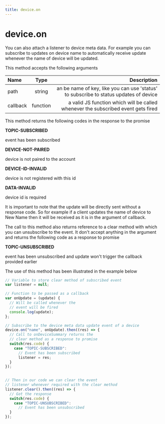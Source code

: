 ```yaml
---
title: device.on
---
```


# device.on

You can also attach a listener to device meta data. For example you can subscribe to updates on device name to automatically receive update whenever the name of device will be updated.

This method accepts the following arguments

| Name       | Type |   Description |
| :------------ | :---------: | ----------: |
| path     |    string    |  an be name of key, like you can use 'status' to subscribe to status updates of device |
| callback     |    function	    |  a valid JS function which will be called whenever the subscribed event gets fired|


This method returns the following codes in the response to the promise

**TOPIC-SUBSCRIBED**

event has been subscribed

**DEVICE-NOT-PAIRED**

device is not paired to the account

**DEVICE-ID-INVALID**

device is not registered with this id

**DATA-INVALID**

device id is required

It is important to note that the update will be directly sent without a response code. So for example if a client updates the name of device to New Name then it will be received as it is in the argument of callback.

The call to this method also returns reference to a clear method with which you can unsubscribe to the event. It don't accept anything in the argument and returns the following code as a response to promise

**TOPIC-UNSUBSCRIBED**

event has been unsubscribed and update won't trigger the callback provided earlier

The use of this method has been illustrated in the example below


```js
// Variable to store clear method of subscribed event
var listener = null;

// Function to be passed as a callback
var onUpdate = (update) {
  // Will be called whenever the
  // event will be fired
  console.log(update);
};

// Subscribe to the device meta data update event of a device
device.on("name", onUpdate).then((res) => {
  // Call to onDeviceSummary returns the
  // clear method as a response to promise 
  switch(res.code) {
    case "TOPIC-SUBSCRIBED": 
      // Event has been subscribed
      listener = res;
  }
});
  

// Then in our code we can clear the event 
// listener whenever required with the clear method
listener.clear().then((res) => {
  // Got the response
  switch(res.code) {
    case "TOPIC-UNSUBSCRIBED": 
      // Event has been unsubscribed
  }
});
```

